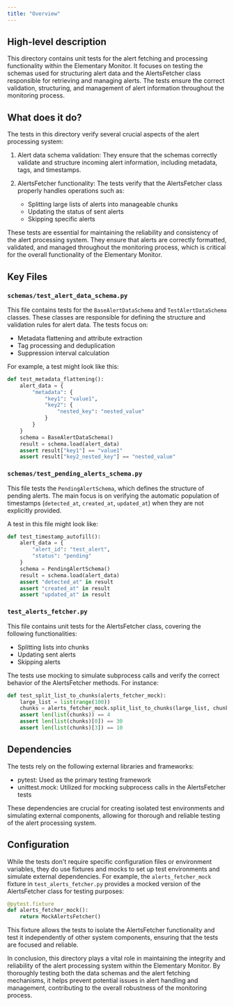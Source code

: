 ```yaml
---
title: "Overview"
---
```


## High-level description
This directory contains unit tests for the alert fetching and processing functionality within the Elementary Monitor. It focuses on testing the schemas used for structuring alert data and the AlertsFetcher class responsible for retrieving and managing alerts. The tests ensure the correct validation, structuring, and management of alert information throughout the monitoring process.

## What does it do?
The tests in this directory verify several crucial aspects of the alert processing system:

1. Alert data schema validation: They ensure that the schemas correctly validate and structure incoming alert information, including metadata, tags, and timestamps.

2. AlertsFetcher functionality: The tests verify that the AlertsFetcher class properly handles operations such as:
   - Splitting large lists of alerts into manageable chunks
   - Updating the status of sent alerts
   - Skipping specific alerts

These tests are essential for maintaining the reliability and consistency of the alert processing system. They ensure that alerts are correctly formatted, validated, and managed throughout the monitoring process, which is critical for the overall functionality of the Elementary Monitor.

## Key Files

### `schemas/test_alert_data_schema.py`
This file contains tests for the `BaseAlertDataSchema` and `TestAlertDataSchema` classes. These classes are responsible for defining the structure and validation rules for alert data. The tests focus on:
- Metadata flattening and attribute extraction
- Tag processing and deduplication
- Suppression interval calculation

For example, a test might look like this:

```python
def test_metadata_flattening():
    alert_data = {
        "metadata": {
            "key1": "value1",
            "key2": {
                "nested_key": "nested_value"
            }
        }
    }
    schema = BaseAlertDataSchema()
    result = schema.load(alert_data)
    assert result["key1"] == "value1"
    assert result["key2_nested_key"] == "nested_value"
```

### `schemas/test_pending_alerts_schema.py`
This file tests the `PendingAlertSchema`, which defines the structure of pending alerts. The main focus is on verifying the automatic population of timestamps (`detected_at`, `created_at`, `updated_at`) when they are not explicitly provided.

A test in this file might look like:

```python
def test_timestamp_autofill():
    alert_data = {
        "alert_id": "test_alert",
        "status": "pending"
    }
    schema = PendingAlertSchema()
    result = schema.load(alert_data)
    assert "detected_at" in result
    assert "created_at" in result
    assert "updated_at" in result
```

### `test_alerts_fetcher.py`
This file contains unit tests for the AlertsFetcher class, covering the following functionalities:
- Splitting lists into chunks
- Updating sent alerts
- Skipping alerts

The tests use mocking to simulate subprocess calls and verify the correct behavior of the AlertsFetcher methods. For instance:

```python
def test_split_list_to_chunks(alerts_fetcher_mock):
    large_list = list(range(100))
    chunks = alerts_fetcher_mock.split_list_to_chunks(large_list, chunk_size=30)
    assert len(list(chunks)) == 4
    assert len(list(chunks)[0]) == 30
    assert len(list(chunks)[3]) == 10
```

## Dependencies
The tests rely on the following external libraries and frameworks:
- pytest: Used as the primary testing framework
- unittest.mock: Utilized for mocking subprocess calls in the AlertsFetcher tests

These dependencies are crucial for creating isolated test environments and simulating external components, allowing for thorough and reliable testing of the alert processing system.

## Configuration
While the tests don't require specific configuration files or environment variables, they do use fixtures and mocks to set up test environments and simulate external dependencies. For example, the `alerts_fetcher_mock` fixture in `test_alerts_fetcher.py` provides a mocked version of the AlertsFetcher class for testing purposes:

```python
@pytest.fixture
def alerts_fetcher_mock():
    return MockAlertsFetcher()
```

This fixture allows the tests to isolate the AlertsFetcher functionality and test it independently of other system components, ensuring that the tests are focused and reliable.

In conclusion, this directory plays a vital role in maintaining the integrity and reliability of the alert processing system within the Elementary Monitor. By thoroughly testing both the data schemas and the alert fetching mechanisms, it helps prevent potential issues in alert handling and management, contributing to the overall robustness of the monitoring process.